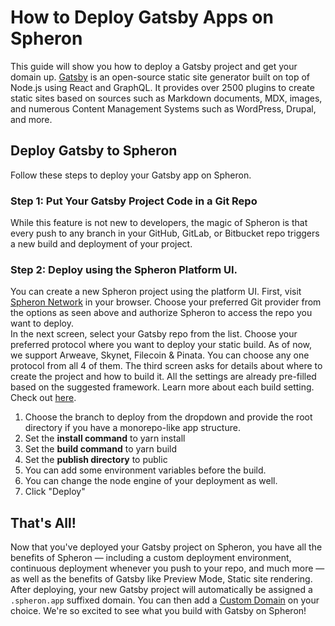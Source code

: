 
# How to Deploy Gatsby Apps on Spheron

This guide will show you how to deploy a Gatsby project and get your domain up.
[Gatsby](https://www.gatsbyjs.com/) is an open-source static site generator built on top of Node.js using React and GraphQL. It provides over 2500 plugins to create static sites based on sources such as Markdown documents, MDX, images, and numerous Content Management Systems such as WordPress, Drupal, and more.

## Deploy Gatsby to Spheron

Follow these steps to deploy your Gatsby app on Spheron.

### Step 1: Put Your Gatsby Project Code in a Git Repo

While this feature is not new to developers, the magic of Spheron is that every push to any branch in your GitHub, GitLab, or Bitbucket repo triggers a new build and deployment of your project.

### Step 2: Deploy using the Spheron Platform UI.

You can create a new Spheron project using the platform UI. First, visit [Spheron Network](https://app.spheron.network/) in your browser.
Choose your preferred Git provider from the options as seen above and authorize Spheron to access the repo you want to deploy.\
In the next screen, select your Gatsby repo from the list.
Choose your preferred protocol where you want to deploy your static build. As of now, we support Arweave, Skynet, Filecoin & Pinata. You can choose any one protocol from all 4 of them.
The third screen asks for details about where to create the project and how to build it. All the settings are already pre-filled based on the suggested framework. Learn more about each build setting. Check out [here](https://docs.spheron.network/deployments/get-started#configuring-the-deployment).

1. Choose the branch to deploy from the dropdown and provide the root directory if you have a monorepo-like app structure.
2. Set the **install command** to yarn install
3. Set the **build command** to yarn build
4. Set the **publish directory** to public
5. You can add some environment variables before the build.
6. You can change the node engine of your deployment as well.
7. Click "Deploy"

## That's All!

Now that you've deployed your Gatsby project on Spheron, you have all the benefits of Spheron — including a custom deployment environment, continuous deployment whenever you push to your repo, and much more — as well as the benefits of Gatsby like Preview Mode, Static site rendering.
After deploying, your new Gatsby project will automatically be assigned a `.spheron.app` suffixed domain. You can then add a [Custom Domain](https://docs.spheron.network/domain-and-https/centralized-domain/attach-domain) on your choice.
We're so excited to see what you build with Gatsby on Spheron!

<Navigation name="Deploy Gatsby App" />
